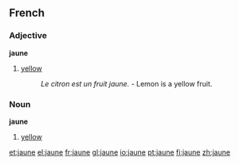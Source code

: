 ==French==
===Adjective===
'''jaune'''

# [[yellow]]
#: ''Le citron est un fruit jaune.'' - Lemon is a yellow fruit.

===Noun===
'''jaune''' {{m}}

# [[yellow]]

[[et:jaune]]
[[el:jaune]]
[[fr:jaune]]
[[gl:jaune]]
[[io:jaune]]
[[pt:jaune]]
[[fi:jaune]]
[[zh:jaune]]